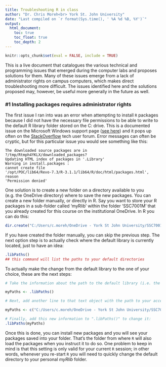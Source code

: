 ```yaml
---
title: Troubleshooting R in class
author: "Dr. Chris Moreh<br> York St. John University"
date: "Last compiled on `r format(Sys.time(), ' %A %d %B, %Y')`"
output: 
  html_document:
    toc: true
    toc_float: true
    toc_depth: 2
---
```


```r
knitr::opts_chunk$set(eval = FALSE, include = TRUE)
```

This is a live document that catalogues the various technical and programming issues that emerged during the computer labs and proposes solutions for them. Many of these issues emerge from a lack of administrator rights on campus computers, which makes direct troubleshooting more difficult. The issues identified here and the solutions proposed may, however, be useful more generally in the future as well.

### \#1 Installing packages requires administrator rights

The first issue I ran into was an error when attempting to install `R` packages because I did not have the necessary file permissions to be able to write to the default R library folder stored on the C: drive. This is a documented issue on the Microsoft Windows support page ([see here](https://support.microsoft.com/en-us/topic/general-problem-installing-any-r-package-0bf1f9ba-ead2-6335-46ec-190f6af75e44)) and it pops up often on the [StackOverflow](https://stackoverflow.com/tags) tech user forum. Error messages can often be cryptic, but for this particular issue you would see something like this:

<!--# This is a comment -->

    The downloaded source packages are in
    ?/tmp/Rtmph4YKLX/downloaded_packages?
    Updating HTML index of packages in '.Library'
    Warning in install.packages :
    cannot create file
    '/opt/POC/lib64/Revo-7.3/R-3.1.1/lib64/R/doc/html/packages.html', reason
    'Permission denied'

One solution is to create a new folder on a directory available to you (e.g. the OneDrive directory) where to save the new packages. You can create a new folder manually, or directly in R. Say you want to store your R packages in a sub-folder called 'myRlib' within the folder 'SSC7001M' that you already created for this course on the institutional OneDrive. In R you can do this:

```r
dir.create("C:/Users/c.moreh/OneDrive - York St John University/SSC7001M/myRlib") ## obviously, change the path to your own
```

If you have created the folder manually, you can skip the previous step. The next option step is to actually check where the default library is currently located, just to have an idea:

```r
.libPaths() 
## this command will list the paths to your default directories
```

To actually make the change from the default library to the one of your choice, these are the next steps:

```r
# Take the information about the path to the default library (i.e. the text generated by the ".libPaths()" commad) and save it as an object (say, one called 'myPaths') in your R environment so you can perform actions with it:

myPaths <- .libPaths()

# Next, add another line to that text object with the path to your accessible folder:

myPaths <- c("C:/Users/c.moreh/OneDrive - York St John University/SSC7001M/myRlib", myPaths) ## obviously, change the path to your own

# Finally, add this new information to ".libPaths()" to change it:
.libPaths(myPaths)
```

Once this is done, you can install new packages and you will see your packages saved into your folder. That's the folder from where `R` will also load the packages when you instruct it to do so. One problem to keep in mind is that this setting is only valid for your current `R` session; in other words, whenever you re-start `R` you will need to quickly change the default directory to your personal *myRlib* folder.
